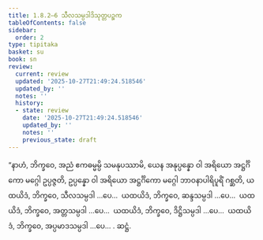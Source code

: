 ```yaml
---
title: 1.8.2–6 သီလသမ္ပဒါဒိသုတ္တပဉ္စက
tableOfContents: false
sidebar:
  order: 2
type: tipitaka
basket: su
book: sn
review:
  current: review
  updated: '2025-10-27T21:49:24.518546'
  updated_by: ''
  notes: ''
  history:
  - state: review
    date: '2025-10-27T21:49:24.518546'
    updated_by: ''
    notes: ''
    previous_state: draft
---
```



<ReviewStatus review={frontmatter.review} showDetails={true} />

<HypothesisAnnotation frontmatter={frontmatter} />

<DynamicBreadcrumb />

<Division number="78–82" book="sn" e="ch" v="18" p="291">

<Paragraph number="187" book="sn">
“နာဟံ, ဘိက္ခဝေ, အညံ ဧကဓမ္မမ္ပိ သမနုပဿာမိ, ယေန အနုပ္ပန္နော ဝါ အရိယော အဋ္ဌင်္ဂိကော မဂ္ဂေါ ဥပ္ပဇ္ဇတိ, ဥပ္ပန္နော ဝါ အရိယော အဋ္ဌင်္ဂိကော မဂ္ဂေါ ဘာဝနာပါရိပူရိံ ဂစ္ဆတိ, ယထယိဒံ, ဘိက္ခဝေ, သီလသမ္ပဒါ …ပေ…  ယထယိဒံ, ဘိက္ခဝေ, ဆန္ဒသမ္ပဒါ …ပေ…  ယထယိဒံ, ဘိက္ခဝေ, အတ္တသမ္ပဒါ …ပေ…  ယထယိဒံ, ဘိက္ခဝေ, ဒိဋ္ဌိသမ္ပဒါ …ပေ…  ယထယိဒံ, ဘိက္ခဝေ, အပ္ပမာဒသမ္ပဒါ …ပေ… .

</Paragraph>
</Division>

<Paragraph number="188" type="center" book="sn">
ဆဋ္ဌံ.
</Paragraph>